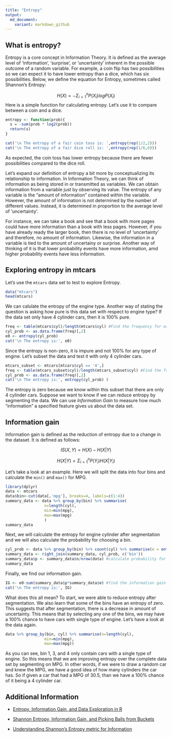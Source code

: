 ```yaml
---
title: "Entropy"
output:
  md_document:
    variant: markdown_github
---
```


## What is entropy?

Entropy is a core concept in Information Theory. It is defined as the average level of 'information', 'surprise', or 'uncertainty' inherent in the possible outcome of a random variable. For example, a coin flip has two possibilities so we can expect it to have lower entropy than a dice, which has six possibilities. Below, we define the equation for Entropy, sometimes called Shannon's Entropy:

$$ H(X) = - \Sigma_{i=1}^{n} P(X_{i}) logP(X_{i})$$
Here is a simple function for calculating entropy. Let's use it to compare between a coin and a dice. 
```r
entropy <- function(prob){
  s = -sum(prob * log2(prob))
  return(s)
}
```

```r
cat('\n The entropy of a fair coin toss is: ',entropy(rep(1/2,2)))
cat('\n The entropy of a fair dice roll is: ',entropy(rep(1/6,6)))
```

As expected, the coin toss has lower entropy because there are fewer possibilities compared to the dice roll. 

Let's expand our definition of entropy a bit more by conceptualizing its relationship to information. In Information Theory, we can think of information as being stored in or transmitted as variables. We can obtain information from a variable just by observing its value. The entropy of any variable is the "amount of information" contained within the variable. However, the amount of information is not determined by the number of different values. Instead, it is determined in proportion to the average level of 'uncertainty'. 

For instance, we can take a book and see that a book with more pages could have more information than a book with less pages. However, if you have already ready the larger book, then there is no level of 'uncertainty' and therefore, no amount of information. Likewise, the information in a variable is tied to the amount of uncertainy or surprise. Another way of thinking of it is that lower probability events have more information, amd higher probability events have less information.

## Exploring entropy in mtcars

Let's use the `mtcars` data set to test to explore Entropy. 

```r
data("mtcars")
head(mtcars)
```

We can calulate the entropy of the engine type. Another way of stating the question is asking how pure is this data set with respect to engine type? If the data set only have 4 cylinder cars, then it is 100% pure. 

```r
freq <- table(mtcars$cyl)/length(mtcars$cyl) #Find the frequency for each type of engine
cyl_prob <- as.data.frame(freq)[,2]
e0 <- entropy(cyl_prob) 
cat('\n The entropy is:', e0)
```

Since the entropy is non-zero, it is impure and not 100% for any type of engine. Let's subset the data and test it with only 4 cylinder cars.

```r
mtcars_subset <- mtcars[mtcars$cyl == '4',]
freq <- table(mtcars_subset$cyl)/length(mtcars_subset$cyl) #Find the frequency for each type of engine
cyl_prob <- as.data.frame(freq)[,2]
cat('\n The entropy is:', entropy(cyl_prob) )
```

The entropy is zero because we know within this subset that there are only 4 cylinder cars. Suppose we want to know if we can reduce entropy by segmenting the data. We can use _Information Gain_ to measure how much “information” a specified feature gives us about the data set. 

## Information gain

Information gain is defined as the reduction of entropy due to a change in the dataset. It is defined as follows:

$$ IS(X, Y)=  H(X) - H(X|Y) $$

$$H(X|Y)  = \Sigma_{i=1}^{n} P(Y_{i}) H(X|Y_{i})$$

Let's take a look at an example. Here we will split the data into four bins and calculate the `min()` and `max()` for MPG.

```r
library(dplyr)
data <- mtcars
data$bin<-cut(data[,'mpg'], breaks=4, labels=c(1:4))
summary_data <- data %>% group_by(bin) %>% summarise(
                 n=length(cyl),
                 min=min(mpg),
                 max=max(mpg)
                 )
summary_data
```

Next, we will calculate the entropy for engine cylinder after segmentation and we will also calculate the probability for choosing a bin. 
```r
cyl_prob <- data %>% group_by(bin) %>% count(cyl) %>% summarise(e = entropy(n/sum(n)))  #Find the entropy of cylinder for each bin
summary_data <- right_join(summary_data, cyl_prob, c('bin'))
summary_data$p <- summary_data$n/nrow(data) #calculate probability for choosing a bin
summary_data
```

Finally, we find our information gain. 

```r
IG <- e0-sum(summary_data$p*summary_data$e) #find the information gain
cat('\n The entropy is:', IG)
```

What does this all mean? To start, we were able to reduce entropy after segmentation. We also learn that some of the bins have an entropy of zero. This suggests that after segmentation, there is a decrease in amount of uncertainty. This means that by selecting any one of the bins, we may have a 100% chance to have cars with single type of engine. Let's have a look at the data again. 

```r
data %>% group_by(bin, cyl) %>% summarise(n=length(cyl),
                 min=min(mpg),
                 max=max(mpg))
```

As you can see, bin 1, 3, and 4 only contain cars with a single type of engine. So this means that we are improving entropy over the complete data set by segmenting on MPG. In other words, if we were to draw a random car and knew the MPG, we have a good idea of how many cylinders the car has. So if given a car that had a MPG of 30.5, than we have a 100% chance of it being a 4 cylinder car. 

## Additional Information

  - [Entropy, Information Gain, and Data Exploration in R](https://rstudio-pubs-static.s3.amazonaws.com/455435_30729e265f7a4d049400d03a18e218db.html)

  - [Shannon Entropy, Information Gain, and Picking Balls from Buckets](https://medium.com/udacity/shannon-entropy-information-gain-and-picking-balls-from-buckets-5810d35d54b4)

  - [Understanding Shannon's Entropy metric for Information](https://arxiv.org/pdf/1405.2061.pdf)





